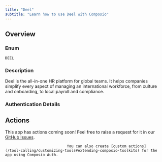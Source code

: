 ```yaml
---
title: "Deel"
subtitle: "Learn how to use Deel with Composio"
---
```



## Overview

### Enum
`DEEL`

### Description
Deel is the all-in-one HR platform for global teams. It helps
    companies simplify every aspect of managing an international
    workforce, from culture and onboarding, to local payroll and
    compliance.

### Authentication Details

<Accordion title="OAUTH2">
<ParamField path="client_id" type="string" required={true}>
</ParamField>

<ParamField path="client_secret" type="string" required={true}>
</ParamField>

<ParamField path="oauth_redirect_uri" type="string" default="https://backend.composio.dev/api/v1/auth-apps/add">
</ParamField>

<ParamField path="scopes" type="string" default="contracts:read contracts:write">
</ParamField>

<ParamField path="base_url" type="string" default="https://api.letsdeel.com/">
</ParamField>

</Accordion>


## Actions

This app has actions coming soon! Feel free to raise a request for it in our [GitHub Issues](https://github.com/ComposioHQ/composio/issues).
                                
                                You can also create [custom actions](/tool-calling/customizing-tools#extending-composio-toolkits) for the app using Composio Auth.